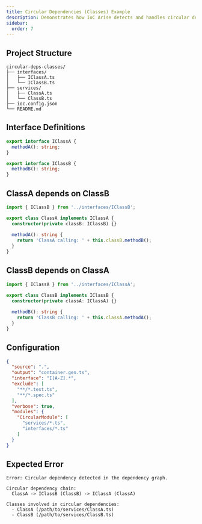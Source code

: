 ```yaml
---
title: Circular Dependencies (Classes) Example
description: Demonstrates how IoC Arise detects and handles circular dependencies between classes
sidebar:
  order: 7
---
```


## Project Structure

```
circular-deps-classes/
├── interfaces/
│   ├── IClassA.ts
│   └── IClassB.ts
├── services/
│   ├── ClassA.ts
│   └── ClassB.ts
├── ioc.config.json
└── README.md
```

## Interface Definitions

```typescript
export interface IClassA {
  methodA(): string;
}

export interface IClassB {
  methodB(): string;
}
```

## ClassA depends on ClassB

```typescript
import { IClassB } from '../interfaces/IClassB';

export class ClassA implements IClassA {
  constructor(private classB: IClassB) {}
  
  methodA(): string {
    return 'ClassA calling: ' + this.classB.methodB();
  }
}
```

## ClassB depends on ClassA

```typescript
import { IClassA } from '../interfaces/IClassA';

export class ClassB implements IClassB {
  constructor(private classA: IClassA) {}
  
  methodB(): string {
    return 'ClassB calling: ' + this.classA.methodA();
  }
}
```

## Configuration

```json
{
  "source": ".",
  "output": "container.gen.ts",
  "interface": "I[A-Z].*",
  "exclude": [
    "**/*.test.ts",
    "**/*.spec.ts"
  ],
  "verbose": true,
  "modules": {
    "CircularModule": [
      "services/*.ts",
      "interfaces/*.ts"
    ]
  }
}
```

## Expected Error

```
Error: Circular dependency detected in the dependency graph.

Circular dependency chain:
  ClassA -> IClassB (ClassB) -> IClassA (ClassA)

Classes involved in circular dependencies:
  - ClassA (/path/to/services/ClassA.ts)
  - ClassB (/path/to/services/ClassB.ts)
```